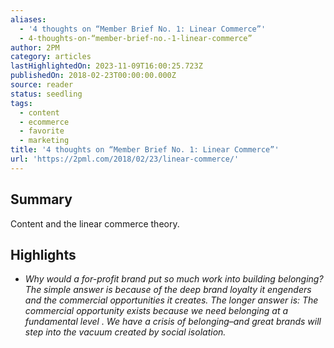 ```yaml
---
aliases:
  - '4 thoughts on “Member Brief No. 1: Linear Commerce”'
  - 4-thoughts-on-“member-brief-no.-1-linear-commerce”
author: 2PM
category: articles
lastHighlightedOn: 2023-11-09T16:00:25.723Z
publishedOn: 2018-02-23T00:00:00.000Z
source: reader
status: seedling
tags:
  - content
  - ecommerce
  - favorite
  - marketing
title: '4 thoughts on “Member Brief No. 1: Linear Commerce”'
url: 'https://2pml.com/2018/02/23/linear-commerce/'
---
```

## Summary

Content and the linear commerce theory.

## Highlights

- _Why would a for-profit brand put so much work into building belonging? The simple answer is because of the deep brand loyalty it engenders and the commercial opportunities it creates._
  _The longer answer is: The commercial opportunity exists because we need belonging at a fundamental level . We have a crisis of belonging–and great brands will step into the vacuum created by social isolation._
